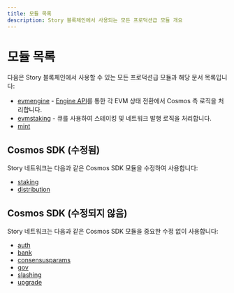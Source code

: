 ```yaml
---
title: 모듈 목록
description: Story 블록체인에서 사용되는 모든 프로덕션급 모듈 개요
---
```


# 모듈 목록

다음은 Story 블록체인에서 사용할 수 있는 모든 프로덕션급 모듈과 해당 문서 목록입니다:

* [evmengine](/network/node-architecture/cosmos-modules/evmengine-module) - [Engine API](/network/node-architecture/engine-api)를 통한 각 EVM 상태 전환에서 Cosmos 측 로직을 처리합니다.
* [evmstaking](/network/node-architecture/cosmos-modules/evmstaking-module) - 큐를 사용하여 스테이킹 및 네트워크 발행 로직을 처리합니다.
* [mint](/network/node-architecture/cosmos-modules/mint-module)

## Cosmos SDK (수정됨)

Story 네트워크는 다음과 같은 Cosmos SDK 모듈을 수정하여 사용합니다:

* [staking](/network/node-architecture/cosmos-modules/staking-module)
* [distribution](https://docs.cosmos.network/main/build/modules/distribution)

## Cosmos SDK (수정되지 않음)

Story 네트워크는 다음과 같은 Cosmos SDK 모듈을 중요한 수정 없이 사용합니다:

* [auth](https://docs.cosmos.network/main/build/modules/auth)
* [bank](https://docs.cosmos.network/main/build/modules/bank)
* [consensusparams](https://docs.cosmos.network/main/build/modules/consensus)
* [gov](https://docs.cosmos.network/main/build/modules/gov)
* [slashing](https://docs.cosmos.network/main/build/modules/slashing)
* [upgrade](https://docs.cosmos.network/main/build/modules/upgrade)

